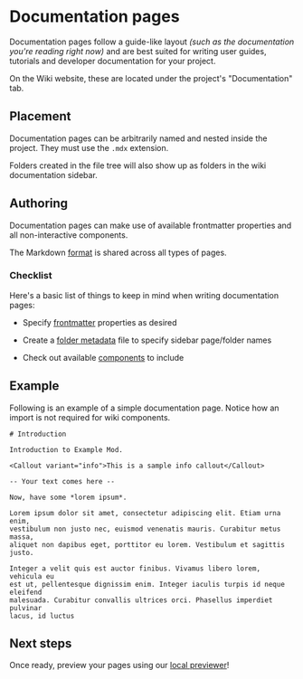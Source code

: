 
# Documentation pages

Documentation pages follow a guide-like layout *(such as the documentation you're reading right now)* and are best
suited for writing user guides, tutorials and developer documentation for your project.

On the Wiki website, these are located under the project's "Documentation" tab.

## Placement

Documentation pages can be arbitrarily named and nested inside the project. They must use the `.mdx` extension.

Folders created in the file tree will also show up as folders in the wiki documentation sidebar.

<FileTree>
    <FileTreeFolder name="<root>" defaultOpen>
        <FileTreeFolder name="...arbitrarily_nested_path" defaultOpen>
            <FileTreeFile name="arbitrary_name.mdx"/>
        </FileTreeFolder>
        <FileTreeFile name="example_block.mdx"/>
    </FileTreeFolder>
</FileTree>

## Authoring

Documentation pages can make use of available frontmatter properties and all non-interactive components.

The Markdown [format](../pages#format) is shared across all types of pages.

### Checklist

Here's a basic list of things to keep in mind when writing documentation pages:

- Specify [frontmatter](../pages#metadata) properties as desired

- Create a [folder metadata](../folder_meta) file to specify sidebar page/folder names

- Check out available [components](../../components/overview) to include

## Example

Following is an example of a simple documentation page. Notice how an import is not required for wiki components.

```mdx
# Introduction

Introduction to Example Mod.

<Callout variant="info">This is a sample info callout</Callout>

-- Your text comes here --

Now, have some *lorem ipsum*.

Lorem ipsum dolor sit amet, consectetur adipiscing elit. Etiam urna enim,
vestibulum non justo nec, euismod venenatis mauris. Curabitur metus massa,
aliquet non dapibus eget, porttitor eu lorem. Vestibulum et sagittis justo.

Integer a velit quis est auctor finibus. Vivamus libero lorem, vehicula eu
est ut, pellentesque dignissim enim. Integer iaculis turpis id neque eleifend
malesuada. Curabitur convallis ultrices orci. Phasellus imperdiet pulvinar
lacus, id luctus
```

## Next steps

Once ready, preview your pages using our [local previewer](../../features/preview)!